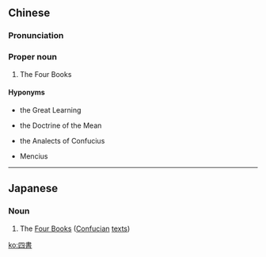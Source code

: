 {{also|四书}}
==Chinese==
{{zh-forms|s=四书}}
{{wikipedia|四書|lang=zh}}
{{wikipedia|Four Books|lang=en}}

===Pronunciation===
{{zh-pron
|m=Sìshū
|c=sei3 syu1
|mn=qz:Sì-chir/xm:Sù-su/zz:Sù-si
|cat=pn
}}

===Proper noun===
{{zh-proper noun}}

# The Four Books {{gloss|Chinese classic texts illustrating the core value and belief systems in Confucianism}}

====Hyponyms====
{{rel-top|The Four Books}}
* {{zh-l|大學}} the Great Learning
* {{zh-l|中庸}} the Doctrine of the Mean
* {{zh-l|論語}} the Analects of Confucius
* {{zh-l|孟子}} Mencius
{{rel-bottom}}

----

==Japanese==
{{ja-kanjitab|し|しょ|yomi=on}}

===Noun===
{{ja-noun|ししょ}}
# The [[w:Four Books|Four Books]] ([[Confucian]] [[texts]])

[[ko:四書]]